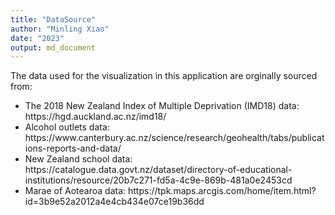 ```yaml
---
title: "DataSource"
author: "Minling Xiao"
date: "2023"
output: md_document
---
```


The data used for the visualization in this application are orginally sourced from: 

* The 2018 New Zealand Index of Multiple Deprivation (IMD18) data: https://hgd.auckland.ac.nz/imd18/
* Alcohol outlets data: https://www.canterbury.ac.nz/science/research/geohealth/tabs/publications-reports-and-data/ 
* New Zealand school data: https://catalogue.data.govt.nz/dataset/directory-of-educational-institutions/resource/20b7c271-fd5a-4c9e-869b-481a0e2453cd
* Marae of Aotearoa data: https://tpk.maps.arcgis.com/home/item.html?id=3b9e52a2012a4e4cb434e07ce19b36dd